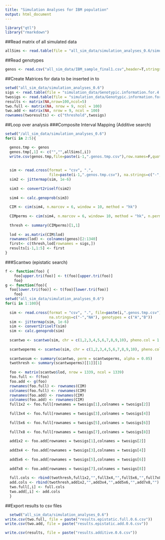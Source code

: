 ```yaml
---
title: "Simulation Analyses for IBM population"
output: html_document
---
```


```r
library("qtl")
library("rmarkdown")
```


##Read matrix of all simulated data
```r
allSims <- read.table(file = "all_sim_data/simulation_analyses_0.6/simulation_data/Simulated.Data.100.Reps.Herit.0.6.txt",header=T,stringsAsFactors=F)
```

##Read genotypes
```r
genos <- read.csv("all_sim_data/IBM_sample_final1.csv",header=T,stringsAsFactors=F,na.strings=c("-","NA"))
```

##Create Matrices for data to be inserted in to
```r
setwd("all_sim_data/simulation_analyses_0.6")
sigs <- read.table(file = "simulation_data/Genotypic.information.for.4.Additive.QTN.txt",stringsAsFactors=F,header=T)[,1]
twosigs <- read.table(file = "simulation_data/Genotypic.information.for.4.Epistatic.QTN.txt",stringsAsFactors=F,header=T)[,1]
results <- matrix(NA,nrow=100,ncol=5)
two.full <- matrix(NA, nrow = 9, ncol = 100)
two.add <- matrix(NA, nrow = 9, ncol = 100)
rownames(tworesults) <- c("threshold",twosigs)
```
##Loop over analysis
###Composite Interval Mapping (Additive search)
```r
setwd("/all_sim_data/simulation_analyses_0.6")
for(i in 2:5){

  genos.tmp <- genos
  genos.tmp[,1] <- c("","",allSims[,i])
  write.csv(genos.tmp,file=paste(i-1,".genos.tmp.csv"),row.names=F,quote=F)
  
  
  sim <- read.cross(format = "csv", ".", 
                    file=paste(i-1,".genos.tmp.csv"), na.strings=c("-","NA"), genotypes = c("A","B"))
  sim2 <- jittermap(sim, 1e-6)
  
  sim3 <- convert2riself(sim2)
  
  sim4 <- calc.genoprob(sim3)
  
  CIM <- cim(sim4, n.marcov = 6, window = 10, method = "hk")
  
  CIMperms <- cim(sim4, n.marcov = 6, window= 10, method = "hk", n.perm = 100)
  
  thresh <- summary(CIMperms)[1,1]
  
  lod <- as.matrix(CIM$lod)
  rownames(lod) <- colnames(genos)[2:1340]
  first<- c(thresh,lod[rownames = sigs,])
  results[i-1,1:5] <- first
}
```

###Scantwo (epistatic search)
```r
f <- function(foo) {
    foo[upper.tri(foo)] <- t(foo)[upper.tri(foo)]
    foo}
g <- function(foo){
  foo[lower.tri(foo)] <- t(foo)[lower.tri(foo)]
    foo}
setwd("all_sim_data/simulation_analyses_0.6")
for(i in 1:100){
  
  sim <- read.cross(format = "csv", ".", file=paste(i,".genos.tmp.csv"),
                    na.strings=c("-","NA"), genotypes = c("A","B"))
  sim <- jittermap(sim, 1e-6)
  sim <- convert2riself(sim)
  sim <- calc.genoprob(sim)
  
  scantwo <- scantwo(sim, chr = c(1,2,3,4,5,6,7,8,9,10), pheno.col = 1, model = "normal", method = "hk", addcovar = NULL, intcovar = NULL, weights = NULL, use = "all.obs")
  
  scantwoperms <- scantwo(sim, chr = c(1,2,3,4,5,6,7,8,9,10), pheno.col = 1, model = "normal", method = "hk", addcovar = NULL, intcovar = NULL, weights = NULL, use = "all.obs", n.perm = 1)
  
  scantwosum <- summary(scantwo, perm = scantwoperms, alpha = 0.05)
  twothresh <- summary(scantwoperms)[[1]][1]
  
  foo <- matrix(scantwo$lod, nrow = 1339, ncol = 1339)
  foo.full <- f(foo)
  foo.add <- g(foo)
  rownames(foo.full) <- rownames(CIM)
  colnames(foo.full) <- rownames(CIM)
  rownames(foo.add) <- rownames(CIM)
  colnames(foo.add) <- rownames(CIM)
  full1x2 <- foo.full[rownames = twosigs[1],colnames = twosigs[2]]
  
  full3x4 <- foo.full[rownames = twosigs[3],colnames = twosigs[4]]
  
  full5x6 <- foo.full[rownames = twosigs[5],colnames = twosigs[6]]
  
  full7x8 <- foo.full[rownames = twosigs[7],colnames = twosigs[8]]
  
  add1x2 <- foo.add[rownames = twosigs[1],colnames = twosigs[2]]
  
  add3x4 <- foo.add[rownames = twosigs[3],colnames = twosigs[4]]
  
  add5x6 <- foo.add[rownames = twosigs[5],colnames = twosigs[6]]
  
  add7x8 <- foo.add[rownames = twosigs[7],colnames = twosigs[8]]
  
  full.cols <- rbind(twothresh,full1x2,"",full3x4,"",full5x6,"",full7x8,"") 
  add.cols <- rbind(twothresh,add1x2,"",add3x4,"",add5x6,"",add7x8,"")
  two.full[,i] <- full.cols
  two.add[,i] <- add.cols
  }
```

##Export results to csv files
```r
  setwd("all_sim_data/simulation_analyses_0.6")
write.csv(two.full, file = paste("results.epistatic.full.0.6.csv"))
write.csv(two.add, file = paste("results.epistatic.add.0.6.csv"))

write.csv(results, file = paste("results.additive.0.6.csv"))
```
